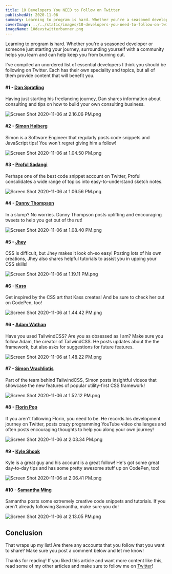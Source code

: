 ```yaml
---
title: 10 Developers You NEED to Follow on Twitter
publishedAt: 2020-11-06
summary: Learning to program is hard. Whether you're a seasoned developer or someone just starting your journey, surrounding yourself with a community helps you learn and can help keep you from burning out. I've compiled an unordered list of essential developers I think you should be following on Twitter.
coverImage: ../../static/images/10-developers-you-need-to-follow-on-twitter/10devstwitterbanner.png
imageName: 10devstwitterbanner.png
---
```


Learning to program is hard. Whether you're a seasoned developer or someone just starting your journey, surrounding yourself with a community helps you learn and can help keep you from burning out.

I've compiled an unordered list of essential developers I think you should be following on Twitter. Each has their own speciality and topics, but all of them provide content that will benefit you.

#### #1 - [Dan Spratling](https://twitter.com/dan_spratling)

Having just starting his freelancing journey, Dan shares information about consulting and tips on how to build your own consulting business.

![Screen Shot 2020-11-06 at 2.16.06 PM.png](https://cdn.hashnode.com/res/hashnode/image/upload/v1604693781198/ggvOqC2aw.png)

#### #2 - [Simon Høiberg](https://twitter.com/SimonHoiberg)

Simon is a Software Engineer that regularly posts code snippets and JavaScript tips!
You won't regret giving him a follow!

![Screen Shot 2020-11-06 at 1.04.50 PM.png](https://cdn.hashnode.com/res/hashnode/image/upload/v1604689499626/R_ZiJi0qo.png)

#### #3 - [Proful Sadangi](https://twitter.com/profulsadangi)

Perhaps one of the best code snippet account on Twitter, Proful consolidates a wide range of topics into easy-to-understand sketch notes.

![Screen Shot 2020-11-06 at 1.06.56 PM.png](https://cdn.hashnode.com/res/hashnode/image/upload/v1604689626599/K3Uz5JXWK.png)

#### #4 - [Danny Thompson](https://twitter.com/DThompsonDev)

In a slump? No worries. Danny Thompson posts uplifting and encouraging tweets to help you get out of the rut!

![Screen Shot 2020-11-06 at 1.08.40 PM.png](https://cdn.hashnode.com/res/hashnode/image/upload/v1604689730769/H--Jg_7GN.png)

#### #5 - [Jhey](https://twitter.com/jh3yy)

CSS is difficult, but Jhey makes it look oh-so easy! Posting lots of his own creations, Jhey also shares helpful tutorials to assist you in upping your CSS skills!

![Screen Shot 2020-11-06 at 1.19.11 PM.png](https://cdn.hashnode.com/res/hashnode/image/upload/v1604690360355/4j6IYe-9t.png)

#### #6 - [Kass](https://twitter.com/KassandraSanch)

Get inspired by the CSS art that Kass creates! And be sure to check her out on CodePen, too!

![Screen Shot 2020-11-06 at 1.44.42 PM.png](https://cdn.hashnode.com/res/hashnode/image/upload/v1604691892761/rkeW2YYTw.png)

#### #6 - [Adam Wathan](https://twitter.com/adamwathan)

Have you used TailwindCSS? Are you as obsessed as I am? Make sure you follow Adam, the creator of TailwindCSS. He posts updates about the the framework, but also asks for suggestions for future features.

![Screen Shot 2020-11-06 at 1.48.22 PM.png](https://cdn.hashnode.com/res/hashnode/image/upload/v1604692111655/kcFQBtwDg.png)

#### #7 - [Simon Vrachliotis](https://twitter.com/simonswiss)

Part of the team behind TailwindCSS, Simon posts insightful videos that showcase the new features of popular utility-first CSS framework!

![Screen Shot 2020-11-06 at 1.52.12 PM.png](https://cdn.hashnode.com/res/hashnode/image/upload/v1604692343025/Pn_t0MkS6.png)

#### #8 - [Florin Pop](https://twitter.com/florinpop1705)

If you aren't following Florin, you need to be. He records his development journey on Twitter, posts crazy programming YouTube video challenges and often posts encouraging thoughts to help you along your own journey!

![Screen Shot 2020-11-06 at 2.03.34 PM.png](https://cdn.hashnode.com/res/hashnode/image/upload/v1604693025964/PPwUTlc2f.png)

#### #9 - [Kyle Shook](https://twitter.com/elyktrix)

Kyle is a great guy and his account is a great follow! He's got some great day-to-day tips and has some pretty awesome stuff up on CodePen, too!

![Screen Shot 2020-11-06 at 2.06.41 PM.png](https://cdn.hashnode.com/res/hashnode/image/upload/v1604693212421/fQciHdsg_.png)

#### #10 - [Samantha Ming](https://twitter.com/samantha_ming)

Samantha posts some extremely creative code snippets and tutorials. If you aren't already following Samantha, make sure you do!

![Screen Shot 2020-11-06 at 2.13.05 PM.png](https://cdn.hashnode.com/res/hashnode/image/upload/v1604693594410/YdDZJUi4A.png)

## Conclusion

That wraps up my list! Are there any accounts that you follow that you want to share? Make sure you post a comment below and let me know!

Thanks for reading! If you liked this article and want more content like this, read some of my other articles and make sure to follow me on [Twitter](https://twitter.com/BraydonCoyer)!
